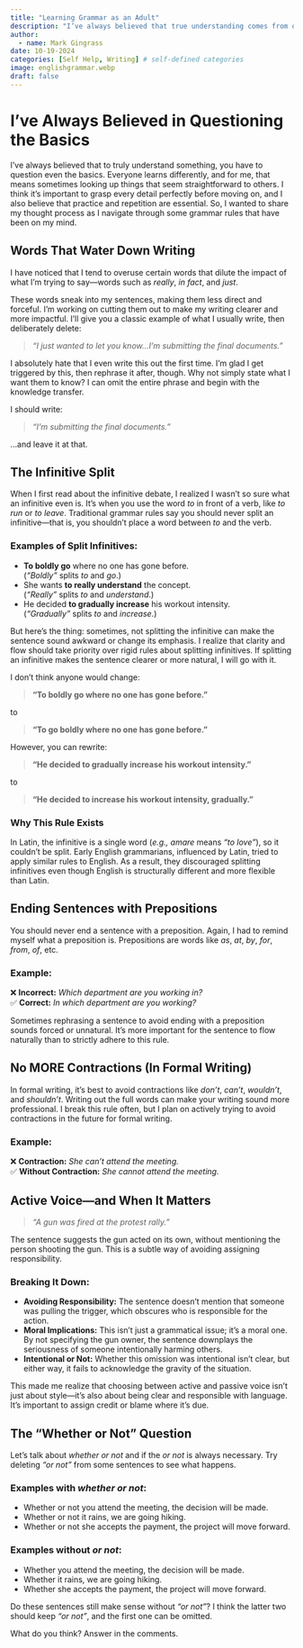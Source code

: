 ```yaml
---
title: "Learning Grammar as an Adult"
description: "I’ve always believed that true understanding comes from questioning even the most basic rules. In this post, I dive into a few grammar rules—like split infinitives, passive voice, and words that weaken writing—that I’ve been rethinking. Should we follow them rigidly, or is clarity more important? Let’s break them down and see what really matters."
author:
  - name: Mark Gingrass
date: 10-19-2024
categories: [Self Help, Writing] # self-defined categories
image: englishgrammar.webp
draft: false
---
```


# I’ve Always Believed in Questioning the Basics  

I’ve always believed that to truly understand something, you have to question even the basics. Everyone learns differently, and for me, that means sometimes looking up things that seem straightforward to others. I think it’s important to grasp every detail perfectly before moving on, and I also believe that practice and repetition are essential. So, I wanted to share my thought process as I navigate through some grammar rules that have been on my mind.  

## Words That Water Down Writing  

I have noticed that I tend to overuse certain words that dilute the impact of what I’m trying to say—words such as *really*, *in fact*, and *just*.  

These words sneak into my sentences, making them less direct and forceful. I’m working on cutting them out to make my writing clearer and more impactful. I’ll give you a classic example of what I usually write, then deliberately delete:  

> *"I just wanted to let you know…I’m submitting the final documents."*  

I absolutely hate that I even write this out the first time. I’m glad I get triggered by this, then rephrase it after, though. Why not simply state what I want them to know? I can omit the entire phrase and begin with the knowledge transfer.  

I should write:  

> *"I’m submitting the final documents."*  

…and leave it at that.  

## The Infinitive Split  

When I first read about the infinitive debate, I realized I wasn’t so sure what an infinitive even is. It’s when you use the word *to* in front of a verb, like *to run* or *to leave*. Traditional grammar rules say you should never split an infinitive—that is, you shouldn’t place a word between *to* and the verb.  

### Examples of Split Infinitives:  

- **To boldly go** where no one has gone before.  
  (*"Boldly"* splits *to* and *go*.)  
- She wants **to really understand** the concept.  
  (*"Really"* splits *to* and *understand*.)  
- He decided **to gradually increase** his workout intensity.  
  (*"Gradually"* splits *to* and *increase*.)  

But here’s the thing: sometimes, not splitting the infinitive can make the sentence sound awkward or change its emphasis. I realize that clarity and flow should take priority over rigid rules about splitting infinitives. If splitting an infinitive makes the sentence clearer or more natural, I will go with it.  

I don’t think anyone would change:  

> **"To boldly go where no one has gone before."**  

to  

> **"To go boldly where no one has gone before."**  

However, you can rewrite:  

> **"He decided to gradually increase his workout intensity."**  

to  

> **"He decided to increase his workout intensity, gradually."**  

### Why This Rule Exists  

In Latin, the infinitive is a single word (*e.g., amare* means *"to love"*), so it couldn't be split. Early English grammarians, influenced by Latin, tried to apply similar rules to English. As a result, they discouraged splitting infinitives even though English is structurally different and more flexible than Latin.  

## Ending Sentences with Prepositions  

You should never end a sentence with a preposition. Again, I had to remind myself what a preposition is. Prepositions are words like *as*, *at*, *by*, *for*, *from*, *of*, etc.  

### Example:  

❌ **Incorrect:** *Which department are you working in?*  
✅ **Correct:** *In which department are you working?*  

Sometimes rephrasing a sentence to avoid ending with a preposition sounds forced or unnatural. It’s more important for the sentence to flow naturally than to strictly adhere to this rule.  

## No MORE Contractions (In Formal Writing)  

In formal writing, it’s best to avoid contractions like *don’t*, *can’t*, *wouldn’t*, and *shouldn’t*. Writing out the full words can make your writing sound more professional. I break this rule often, but I plan on actively trying to avoid contractions in the future for formal writing.  

### Example:  

❌ **Contraction:** *She can’t attend the meeting.*  
✅ **Without Contraction:** *She cannot attend the meeting.*  

## Active Voice—and When It Matters  

> *"A gun was fired at the protest rally."*  

The sentence suggests the gun acted on its own, without mentioning the person shooting the gun. This is a subtle way of avoiding assigning responsibility.  

### Breaking It Down:  

- **Avoiding Responsibility:** The sentence doesn’t mention that someone was pulling the trigger, which obscures who is responsible for the action.  
- **Moral Implications:** This isn’t just a grammatical issue; it’s a moral one. By not specifying the gun owner, the sentence downplays the seriousness of someone intentionally harming others.  
- **Intentional or Not:** Whether this omission was intentional isn’t clear, but either way, it fails to acknowledge the gravity of the situation.  

This made me realize that choosing between active and passive voice isn’t just about style—it’s also about being clear and responsible with language. It’s important to assign credit or blame where it’s due.  

## The “Whether or Not” Question  

Let’s talk about *whether or not* and if the *or not* is always necessary. Try deleting *"or not"* from some sentences to see what happens.  

### Examples with *whether or not*:  

- Whether or not you attend the meeting, the decision will be made.  
- Whether or not it rains, we are going hiking.  
- Whether or not she accepts the payment, the project will move forward.  

### Examples without *or not*:  

- Whether you attend the meeting, the decision will be made.  
- Whether it rains, we are going hiking.  
- Whether she accepts the payment, the project will move forward.  

Do these sentences still make sense without *"or not"*? I think the latter two should keep *"or not"*, and the first one can be omitted.  

What do you think? Answer in the comments.  